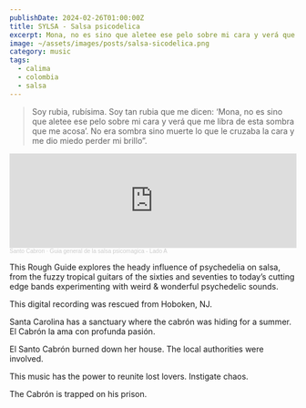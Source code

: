 ```yaml
---
publishDate: 2024-02-26T01:00:00Z
title: SYLSA - Salsa psicodelica
excerpt: Mona, no es sino que aletee ese pelo sobre mi cara y verá que me libra de esta sombra que me acosa
image: ~/assets/images/posts/salsa-sicodelica.png
category: music
tags:
  - calima
  - colombia
  - salsa
---
```


> Soy rubia, rubísima. Soy tan rubia que me dicen: ‘Mona, no es sino que aletee ese pelo sobre mi cara y verá que me libra de esta sombra que me acosa’. No era sombra sino muerte lo que le cruzaba la cara y me dio miedo perder mi brillo”.

<iframe width="100%" height="166" scrolling="no" frameborder="no" allow="autoplay" src="https://w.soundcloud.com/player/?url=https%3A//api.soundcloud.com/tracks/1758937419&color=%23ff5500&auto_play=false&hide_related=false&show_comments=true&show_user=true&show_reposts=false&show_teaser=true"></iframe><div style="font-size: 10px; color: #cccccc;line-break: anywhere;word-break: normal;overflow: hidden;white-space: nowrap;text-overflow: ellipsis; font-family: Interstate,Lucida Grande,Lucida Sans Unicode,Lucida Sans,Garuda,Verdana,Tahoma,sans-serif;font-weight: 100;"><a href="https://soundcloud.com/santo_cabron" title="Santo Cabron" target="_blank" style="color: #cccccc; text-decoration: none;">Santo Cabron</a> · <a href="https://soundcloud.com/santo_cabron/sylsa" title="Guia general de la salsa psicomagica  - Lado A" target="_blank" style="color: #cccccc; text-decoration: none;">Guia general de la salsa psicomagica  - Lado A</a></div>

This Rough Guide explores the heady influence of psychedelia on salsa, from the fuzzy tropical guitars of the sixties and seventies to today’s cutting edge bands experimenting with weird & wonderful psychedelic sounds.

This digital recording was rescued from Hoboken, NJ.

Santa Carolina has a sanctuary where the cabrón was hiding for a summer. El Cabrón la ama con profunda pasión.

El Santo Cabrón burned down her house. The local authorities were involved.

This music has the power to reunite lost lovers. Instigate chaos.

The Cabrón is trapped on his prison.

